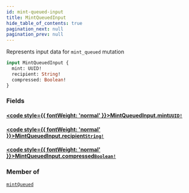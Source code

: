 ```yaml
---
id: mint-queued-input
title: MintQueuedInput
hide_table_of_contents: true
pagination_next: null
pagination_prev: null
---
```








Represents input data for `mint_queued` mutation

```graphql
input MintQueuedInput {
  mint: UUID!
  recipient: String!
  compressed: Boolean!
}
```


### Fields

#### [<code style={{ fontWeight: 'normal' }}>MintQueuedInput.<b>mint</b></code>](#)<Bullet />[`UUID!`](/api/scalars/uuid) <Badge class="secondary" text="non-null"/> <Badge class="secondary" text="scalar"/>
> 
> 

#### [<code style={{ fontWeight: 'normal' }}>MintQueuedInput.<b>recipient</b></code>](#)<Bullet />[`String!`](/api/scalars/string) <Badge class="secondary" text="non-null"/> <Badge class="secondary" text="scalar"/>
> 
> 

#### [<code style={{ fontWeight: 'normal' }}>MintQueuedInput.<b>compressed</b></code>](#)<Bullet />[`Boolean!`](/api/scalars/boolean) <Badge class="secondary" text="non-null"/> <Badge class="secondary" text="scalar"/>
> 
> 



### Member of

[`mintQueued`](/api/mutations/mint-queued)  <Badge class="secondary" text="mutation"/>



